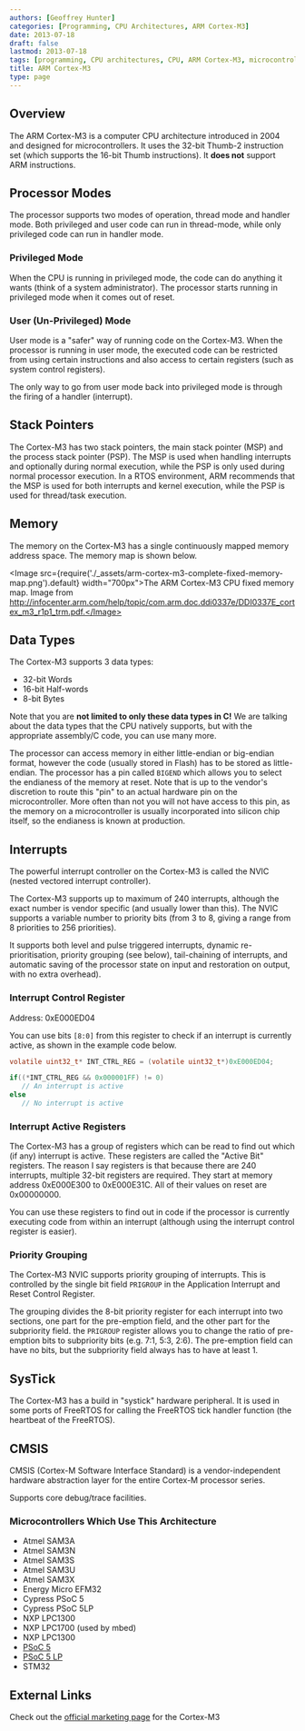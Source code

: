 ```yaml
---
authors: [Geoffrey Hunter]
categories: [Programming, CPU Architectures, ARM Cortex-M3]
date: 2013-07-18
draft: false
lastmod: 2013-07-18
tags: [programming, CPU architectures, CPU, ARM Cortex-M3, microcontroller, MCU]
title: ARM Cortex-M3
type: page
---
```


## Overview

The ARM Cortex-M3 is a computer CPU architecture introduced in 2004 and designed for microcontrollers. It uses the 32-bit Thumb-2 instruction set (which supports the 16-bit Thumb instructions). It **does not** support ARM instructions.

## Processor Modes

The processor supports two modes of operation, thread mode and handler mode. Both privileged and user code can run in thread-mode, while only privileged code can run in handler mode.

### Privileged Mode

When the CPU is running in privileged mode, the code can do anything it wants (think of a system administrator). The processor starts running in privileged mode when it comes out of reset.

### User (Un-Privileged) Mode

User mode is a "safer" way of running code on the Cortex-M3. When the processor is running in user mode, the executed code can be restricted from using certain instructions and also access to certain registers (such as system control registers).

The only way to go from user mode back into privileged mode is through the firing of a handler (interrupt).

## Stack Pointers

The Cortex-M3 has two stack pointers, the main stack pointer (MSP) and the process stack pointer (PSP). The MSP is used when handling interrupts and optionally during normal execution, while the PSP is only used during normal processor execution. In a RTOS environment, ARM recommends that the MSP is used for both interrupts and kernel execution, while the PSP is used for thread/task execution.

## Memory

The memory on the Cortex-M3 has a single continuously mapped memory address space. The memory map is shown below.

<Image src={require('./_assets/arm-cortex-m3-complete-fixed-memory-map.png').default} width="700px">The ARM Cortex-M3 CPU fixed memory map. Image from http://infocenter.arm.com/help/topic/com.arm.doc.ddi0337e/DDI0337E_cortex_m3_r1p1_trm.pdf.</Image>

## Data Types

The Cortex-M3 supports 3 data types:

* 32-bit Words
* 16-bit Half-words
* 8-bit Bytes

Note that you are **not limited to only these data types in C!** We are talking about the data types that the CPU natively supports, but with the appropriate assembly/C code, you can use many more.

The processor can access memory in either little-endian or big-endian format, however the code (usually stored in Flash) has to be stored as little-endian. The processor has a pin called `BIGEND` which allows you to select the endianess of the memory at reset. Note that is up to the vendor's discretion to route this "pin" to an actual hardware pin on the microcontroller. More often than not you will not have access to this pin, as the memory on a microcontroller is usually incorporated into silicon chip itself, so the endianess is known at production.

## Interrupts

The powerful interrupt controller on the Cortex-M3 is called the NVIC (nested vectored interrupt controller).

The Cortex-M3 supports up to maximum of 240 interrupts, although the exact number is vendor specific (and usually lower than this). The NVIC supports a variable number to priority bits (from 3 to 8, giving a range from 8 priorities to 256 priorities).

It supports both level and pulse triggered interrupts, dynamic re-prioritisation, priority grouping (see below), tail-chaining of interrupts, and automatic saving of the processor state on input and restoration on output, with no extra overhead).

### Interrupt Control Register

Address: 0xE000ED04

You can use bits `[8:0]` from this register to check if an interrupt is currently active, as shown in the example code below.

```c
volatile uint32_t* INT_CTRL_REG = (volatile uint32_t*)0xE000ED04;

if((*INT_CTRL_REG && 0x000001FF) != 0)
   // An interrupt is active
else
   // No interrupt is active
```

### Interrupt Active Registers

The Cortex-M3 has a group of registers which can be read to find out which (if any) interrupt is active. These registers are called the "Active Bit" registers. The reason I say registers is that because there are 240 interrupts, multiple 32-bit registers are required. They start at memory address 0xE000E300  to 0xE000E31C. All of their values on reset are 0x00000000.

You can use these registers to find out in code if the processor is currently executing code from within an interrupt (although using the interrupt control register is easier).

### Priority Grouping

The Cortex-M3 NVIC supports priority grouping of interrupts. This is controlled by the single bit field `PRIGROUP` in the Application Interrupt and Reset Control Register.

The grouping divides the 8-bit priority register for each interrupt into two sections, one part for the pre-emption field, and the other part for the subpriority field. the `PRIGROUP` register allows you to change the ratio of pre-emption bits to subpriority bits (e.g. 7:1, 5:3, 2:6). The pre-emption field can have no bits, but the subpriority field always has to have at least 1.

## SysTick

The Cortex-M3 has a build in "systick" hardware peripheral. It is used in some ports of FreeRTOS for calling the FreeRTOS tick handler function (the heartbeat of the FreeRTOS).

## CMSIS

CMSIS (Cortex-M Software Interface Standard) is a vendor-independent hardware abstraction layer for the entire Cortex-M processor series.

Supports core debug/trace facilities.

### Microcontrollers Which Use This Architecture

* Atmel SAM3A
* Atmel SAM3N
* Atmel SAM3S
* Atmel SAM3U
* Atmel SAM3X
* Energy Micro EFM32
* Cypress PSoC 5
* Cypress PSoC 5LP
* NXP LPC1300
* NXP LPC1700 (used by mbed)
* NXP LPC1300
* [PSoC 5](/programming/microcontrollers/psoc)
* [PSoC 5 LP](/programming/microcontrollers/psoc)
* STM32

## External Links

Check out the [official marketing page](http://www.arm.com/products/processors/cortex-m/cortex-m3.php) for the Cortex-M3
